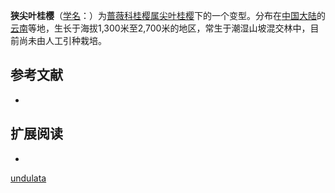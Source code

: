 {{Infraspeciesbox
| image = 
| image_caption = 
| status = 
| status_system = 
| genus = Laurocerasus
| species link = 尖叶桂樱
| species = undulata
| name = 狭尖叶桂樱 
| forma = elongata
| authority = (Koehne) Yü et Lu
| synonyms = 
|}}

'''狭尖叶桂樱'''（[[学名|学名]]：{{lang|la|'''''Laurocerasus undulata'' f. ''elongata'''''}}）为[[蔷薇科|蔷薇科]][[桂樱属|桂樱属]][[尖叶桂樱|尖叶桂樱]]下的一个变型。分布在[[中国大陆|中国大陆]]的[[云南|云南]]等地，生长于海拔1,300米至2,700米的地区，常生于潮湿山坡混交林中，目前尚未由人工引种栽培。

== 参考文献 ==
{{refbegin}}
* {{CPNI| zh=狭尖叶桂樱 | id=077-26293 | binomial=Laurocerasus undulata | authority=(Koehne) Yü et Lu | form=elongata | accessdate=2013-01-17}}
{{refend}}

== 扩展阅读 ==
{{refbegin}}
* {{wikispecies-inline|Laurocerasus undulata f. elongata|狭尖叶桂樱}}
{{refend}}

[[Category:桂樱属|undulata]]


{{plant-stub}}